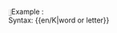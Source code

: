 <includeonly><span style="background-color: #F0F0F0; width: 32px; border-style: outset; border-width: 1px; margin:0; padding:0 2px; clear:none; 
font: bold 10px verdana">{{{1}}}</span></includeonly>
<noinclude>Example : {{en/K|button}}<br>
Syntax:
<nowiki>{{en/K|word or letter}}</nowiki></noinclude>